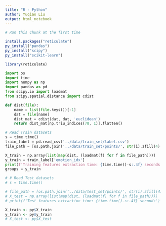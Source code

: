 ```yaml
---
title: "R - Python"
author: Yuqiao Liu
output: html_notebook
---
```




```r
# Run this chunk at the first time

install.packages("reticulate")
py_install("pandas")
py_install("scipy")
py_install("scikit-learn")

```

```r
library(reticulate)
```

```python
import os
import time
import numpy as np
import pandas as pd
from scipy.io import loadmat
from scipy.spatial.distance import cdist

```

```python
def dist(file):
    name = list(file.keys())[-1]
    dat = file[name]
    dist_mat = cdist(dat, dat, 'euclidean')
    return dist_mat[np.triu_indices(78, 1)].flatten()

# Read Train datasets
s = time.time()
train_label = pd.read_csv('../data/train_set/label.csv')
file_path = [os.path.join('../data/train_set/points/', str(i).zfill(4) + '.mat') for i in range(1, 2501)]

X_train = np.array(list(map(dist, (loadmat(f) for f in file_path))))
y_train = train_label['emotion_idx']
print(f'Training features extraction time: {time.time()-s:.4f} seconds')
groups = y_train

# # Read Test datasets
# s = time.time()

# file_path = [os.path.join('../data/test_set/points/', str(i).zfill(4) + '.mat') for i in range(1, 2501)]
# X_test = np.array(list(map(dist, (loadmat(f) for f in file_path))))
# print(f'Test features extraction time: {time.time()-s:.4f} seconds')
```
```r
X_train <- py$X_train
y_train <- py$y_train
# X_test <- py$X_test
```


